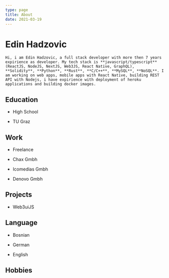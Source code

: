 ```yaml
---
type: page
title: About
date: 2021-03-19
---
```


<div>
    <h1 class="text-4xl">Edin Hadzovic</h1>

    Hi, i am Edin Hadzovic, a full stack developer with more then 7 years expirience as developer. My tech stack is **javascript/typescript** (ReactJS, NodeJS, NextJS, Web3JS, React Native, GraphQL), **Solidity**, **Python**, **Rust**, **C/C++**, **MySQL**, **NoSQL**. I am working on web apps, mobile apps with React Native, building REST API with Nodejs, i have expirience with deployment of heroku applications and building docker images.
</div>

 

## Education

- High School

- TU Graz

## Work

 - Freelance

 - Chax Gmbh

 - Icomedias Gmbh

 - Denovo Gmbh

## Projects

- Web3uiJS

## Language

- Bosnian

- German

- English

## Hobbies
